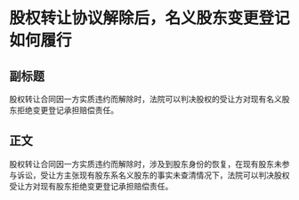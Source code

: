 # 股权转让协议解除后，名义股东变更登记如何履行
## 副标题
股权转让合同因一方实质违约而解除时，法院可以判决股权的受让方对现有名义股东拒绝变更登记承担赔偿责任。
## 正文
股权转让合同因一方实质违约而解除时，涉及到股东身份的恢复，在现有股东未参与诉讼，受让方主张现有股东系名义股东的事实未查清情况下，法院可以判决股权受让方对现有股东拒绝变更登记承担赔偿责任。